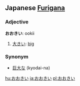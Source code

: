 == Japanese [[Furigana]] ==                             
===Adjective===
'''おおきい''': ookii

# [[大きい]]: [[big]]

===Synonym===
*[[巨大な]] (kyodai-na)

[[hu:おおきい]]
[[ja:おおきい]]
[[pl:おおきい]]